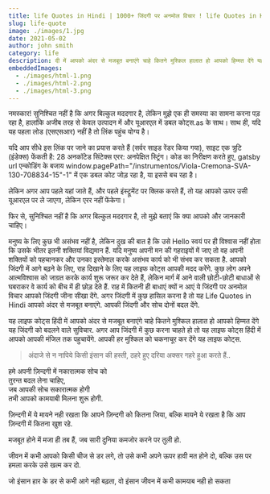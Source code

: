 ```yaml
---
title: life Quotes in Hindi | 1000+ जिंदगी पर अनमोल विचार ! life Quotes in Hindi 
slug: life-quote
image: ./images/1.jpg
date: 2021-05-02
author: john smith
category: life
description: दी में आपको अंदर से मजबूत बनाएंगे चाहे कितने मुश्किल हालात हो आपको हिम्मत देंगे यह जिंदगी को बदलने वाले सुविचार. अगर आप जिंदगी में कुछ करना चाहते हो तो यह लाइफ कोट्स हिंदी में आपको आपकी मंजिल तक पहुचायेंगे. आपकी हर मुश्किल को चकनाचूर कर देंगे यह लाइफ कोट्स.
embeddedImages:
  - ./images/html-1.png
  - ./images/html-2.png
  - ./images/html-3.png
---
```



नमस्कार! सुनिश्चित नहीं है कि अगर बिल्कुल मददगार है, लेकिन मुझे एक ही समस्या का सामना करना पड़ रहा है, हालांकि अजीब तरह से केवल उत्पादन में और यूआरएल में डबल कोट्स.as के साथ। साथ ही, यदि यह पहला लोड (एसएसआर) नहीं है तो लिंक पहुंच योग्य है।

यदि आप सीधे इस लिंक पर जाने का प्रयास करते हैं (सर्वर साइड रेंडर किया गया), साइट एक त्रुटि (इंडेक्स) फेंकती है: 28 अनकॉटेड सिंटेक्स एरर: अनपेक्षित स्ट्रिंग। कोड का निरीक्षण करते हुए, gatsby url एन्कोडिंग के बजाय window.pagePath="/instrumentos/Viola-Cremona-SVA-130-708834-15"-1" में एक डबल कोट जोड़ रहा है, या इससे बच रहा है।

लेकिन अगर आप पहले यहां जाते हैं, और पहले इंस्ट्रूमेंट पर क्लिक करते हैं, तो यह आपको ऊपर उसी यूआरएल पर ले जाएगा, लेकिन एरर नहीं फेंकेगा।

फिर से, सुनिश्चित नहीं है कि अगर बिल्कुल मददगार है, तो मुझे बताएं कि क्या आपको और जानकारी चाहिए।

मनुष्य के लिए कुछ भी असंभव नहीं है, लेकिन दुख की बात है कि उसे Hello स्वयं पर ही विश्वास नहीं होता कि उसके भीतर इतनी शक्तियां विद्यमान हैं. यदि मनुष्य अपनी मन की गहराइयों में जाए तो वह अपनी शक्तियों को पहचानकर और उनका इस्तेमाल करके असंभव कार्य को भी संभव कर सकता है. आपको जिंदगी में आगे बढ़ने के लिए, राह दिखाने के लिए यह लाइफ कोट्स आपकी मदद करेंगे. कुछ लोग अपने आत्मविश्वास को जाग्रत करके कार्य शुरू जरूर कर देते हैं, लेकिन मार्ग में आने वाली छोटी-छोटी बाधाओं से घबराकर वे कार्य को बीच में ही छोड़ देते हैं. राह में कितनी ही बाधाएं क्यों न आएं ये जिंदगी पर अनमोल विचार आपको जिंदगी जीना सीखा देंगे. अगर जिंदगी में कुछ हासिल करना है तो यह Life Quotes in Hindi आपको अंदर से मजबूत बनाएंगे. आपकी जिंदगी और सोच दोनों बदल देंगे.

यह लाइफ कोट्स हिंदी में आपको अंदर से मजबूत बनाएंगे चाहे कितने मुश्किल हालात हो आपको हिम्मत देंगे यह जिंदगी को बदलने वाले सुविचार. अगर आप जिंदगी में कुछ करना चाहते हो तो यह लाइफ कोट्स हिंदी में आपको आपकी मंजिल तक पहुचायेंगे. आपकी हर मुश्किल को चकनाचूर कर देंगे यह लाइफ कोट्स.

> अंदाजे से न नापिये किसी इंसान की हस्ती, ठहरे हुए दरिया अक्सर गहरे हुआ करते हैं..

<GatsbyImage
  image={getImage(props.embeddedImages[0])}
  alt="random stuff"
  className="mb-12 mt-5 mx-8"
/>

हमे अपनी ज़िन्दगी में नकारात्मक सोच को  
तुरन्त बदल लेना चाहिए,  
जब आपकी सोच सकारात्मक होगी  
तभी आपको कामयाबी मिलना शुरू होगी.

ज़िन्दगी में ये मायने नही रखता कि
आपने ज़िन्दगी को कितना जिया,
बल्कि मायने ये रखता है कि
आप ज़िन्दगी में कितना खुश रहे.

मजबूत होने में मजा ही तब हैं,
जब सारी दुनिया कमजोर करने पर तुली हो.

जीवन में कभी आपको किसी चीज से डर लगे,
तो उसे कभी अपने ऊपर हावी मत होने दो,
बल्कि उस पर हमला करके उसे खत्म कर दो.

जो इंसान हार के डर से कभी आगे नही बढ़ता,
वो इंसान जीवन में कभी कामयाब नही हो सकता
